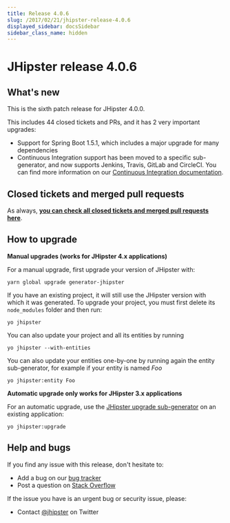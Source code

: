 ```yaml
---
title: Release 4.0.6
slug: /2017/02/21/jhipster-release-4.0.6
displayed_sidebar: docsSidebar
sidebar_class_name: hidden
---
```


JHipster release 4.0.6
==================

What's new
----------

This is the sixth patch release for JHipster 4.0.0.

This includes 44 closed tickets and PRs, and it has 2 very important upgrades:

- Support for Spring Boot 1.5.1, which includes a major upgrade for many dependencies
- Continuous Integration support has been moved to a specific sub-generator, and now supports Jenkins, Travis, GitLab and CircleCI. You can find more information on our [Continuous Integration documentation](/setting-up-ci/).

Closed tickets and merged pull requests
------------
As always, __[you can check all closed tickets and merged pull requests here](https://github.com/jhipster/generator-jhipster/issues?q=milestone%3A4.0.6+is%3Aclosed)__.

How to upgrade
------------

**Manual upgrades (works for JHipster 4.x applications)**

For a manual upgrade, first upgrade your version of JHipster with:

```
yarn global upgrade generator-jhipster
```

If you have an existing project, it will still use the JHipster version with which it was generated.
To upgrade your project, you must first delete its `node_modules` folder and then run:

```
yo jhipster
```

You can also update your project and all its entities by running

```
yo jhipster --with-entities
```

You can also update your entities one-by-one by running again the entity sub-generator, for example if your entity is named _Foo_

```
yo jhipster:entity Foo
```

**Automatic upgrade only works for JHipster 3.x applications**

For an automatic upgrade, use the [JHipster upgrade sub-generator](/upgrading-an-application/) on an existing application:

```
yo jhipster:upgrade
```

Help and bugs
--------------

If you find any issue with this release, don't hesitate to:

- Add a bug on our [bug tracker](https://github.com/jhipster/generator-jhipster/issues?state=open)
- Post a question on [Stack Overflow](http://stackoverflow.com/tags/jhipster/info)

If the issue you have is an urgent bug or security issue, please:

- Contact [@jhipster](https://twitter.com/jhipster) on Twitter
